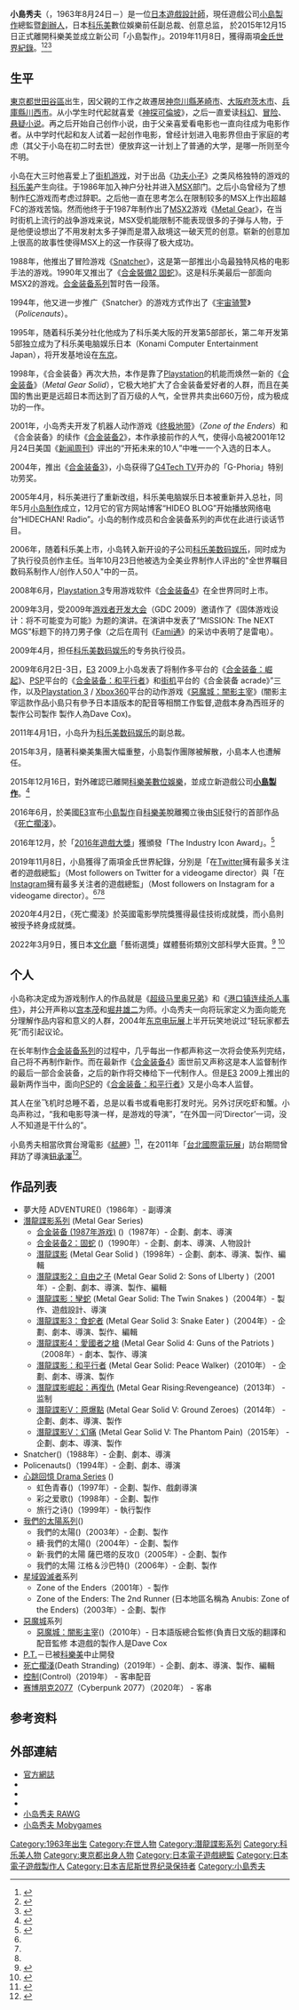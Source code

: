 {{noteTA|G1=Games}}
{{Infobox person
| name        = 小島秀夫
| image       = Kojima Death Stranding 2018.jpg
| caption     = 2018年的小島秀夫
| years_active= 1986年至今
| birth_date  = {{Birth date and age|1963|8|24|mf=y}}
| birth_place = {{JPN}}[[東京都|東京都]][[世田谷區|世田谷區]]
| occupation  = [[電影導演|電影導演]]，[[製片|製片]]，[[編劇|編劇]]，[[遊戲設計師|遊戲設計師]]
| website     = [http://www.kojimaproductions.jp/en/ Kojima Productions] 
| signature     = [[File:Hideo_Kojima_Signature.svg|100px]]
}}
{{japanese|japanese=小島 秀夫 |kana= こじま ひでお|romaji= Kojima Hideo}}
'''小島秀夫'''（{{jpn|j=小島 秀夫|kn=こじま ひでお|rm=Kojima Hideo}}，1963年8月24日－）是一位[[日本|日本]][[遊戲設計師|遊戲設計師]]，現任遊戲公司[[小岛制作_(2015年)|小島製作]]總監暨[[創辦人|創辦人]]，日本[[科乐美|科乐美]]數位娛樂前任副总裁、创意总监， 於2015年12月15日正式離開科樂美並成立新公司「小島製作」。2019年11月8日，獲得兩項[[金氏世界紀錄|金氏世界紀錄]]。<ref name="guinnessworldrecords577962">{{cite web |title=Most followers on Twitter for a videogame director |url=https://www.guinnessworldrecords.com/world-records/577962-most-followers-on-twitter-for-a-videogame-director |website=Guinness World Records |access-date=2019-11-12 |archive-date=2020-09-23 |archive-url=https://web.archive.org/web/20200923043817/https://www.guinnessworldrecords.com/world-records/577962-most-followers-on-twitter-for-a-videogame-director |dead-url=no }}</ref><ref name="guinnessworldrecords577963">{{cite web |title=Most followers on Instagram for a videogame director |url=https://www.guinnessworldrecords.com/world-records/577963-most-followers-on-instagram-for-a-videogame-director |website=Guinness World Records |access-date=2019-11-12 |archive-date=2021-03-09 |archive-url=https://web.archive.org/web/20210309051929/https://www.guinnessworldrecords.com/world-records/577963-most-followers-on-instagram-for-a-videogame-director |dead-url=no }}</ref><ref name="4gamers41080">{{cite news |title=小島秀夫拿下金氏世界紀錄雙認證，全球最多社群追隨者的遊戲導演 |url=https://www.4gamers.com.tw/news/detail/41080/hideo-kojima-receives-two-guinness-world-record-for-his-social-media-accounts |publisher=4Gamers |date=2019-11-11 |accessdate=2019-11-12 |archive-date=2020-08-12 |archive-url=https://web.archive.org/web/20200812042233/https://www.4gamers.com.tw/news/detail/41080/hideo-kojima-receives-two-guinness-world-record-for-his-social-media-accounts |dead-url=no }}</ref>

== 生平 ==
[[東京都|東京都]][[世田谷區|世田谷區]]出生，因父親的工作之故遷居[[神奈川縣|神奈川縣]][[茅崎市|茅崎市]]、[[大阪府|大阪府]][[茨木市|茨木市]]、[[兵庫縣|兵庫縣]][[川西市|川西市]]。从小学生时代起就喜爱《[[神探可倫坡|神探可倫坡]]》，之后一直爱读[[科幻小说|科幻]]、[[冒险小说|冒险]]、[[悬疑小说|悬疑小说]]。再之后开始自己创作小说，由于父亲喜爱看电影也一直向往成为电影作者。从中学时代起和友人试着一起创作电影，曾经计划进入电影界但由于家庭的考虑（其父于小岛在初二时去世）便放弃这一计划上了普通的大学，是哪一所则至今不明。

小岛在大三时他喜爱上了[[街机游戏|街机游戏]]，对于出品《[[功夫小子|功夫小子]]》之类风格独特的游戏的[[科乐美|科乐美]]产生向往。于1986年加入神户分社并进入[[MSX|MSX]]部门。之后小岛曾经为了想制作[[FC游戏机|FC]]游戏而考虑过辞职。之后他一直在思考怎么在限制较多的MSX上作出超越FC的游戏苦恼。然而他终于于1987年制作出了[[MSX2|MSX2]]游戏《[[Metal_Gear|Metal Gear]]》，在当时街机上流行的战争游戏来说，MSX受机能限制不能表现很多的子弹与人物，于是他便设想出了不用发射太多子弹而是潜入敌境这一破天荒的创意。崭新的创意加上很高的故事性使得MSX上的这一作获得了极大成功。

1988年，他推出了冒险游戏《[[Snatcher|Snatcher]]》，这是第一部推出小岛最独特风格的电影手法的游戏。1990年又推出了《[[合金裝備2_固蛇|合金裝備2 固蛇]]》。这是科乐美最后一部面向MSX2的游戏。[[合金装备系列|合金装备系列]]暂时告一段落。

1994年，他又进一步推广《Snatcher》的游戏方式作出了《[[宇宙骑警|宇宙骑警]]》（''Policenauts''）。

1995年，随着科乐美分社化他成为了科乐美大阪的开发第5部部长，第二年开发第5部独立成为了科乐美电脑娱乐日本（Konami Computer Entertainment Japan），将开发基地设在[[东京|东京]]。

1998年，《合金装备》再次大热，本作是靠了[[Playstation|Playstation]]的机能而焕然一新的《[[合金装备|合金装备]]》（''Metal Gear Solid''），它极大地扩大了合金装备爱好者的人群，而且在美国的售出更是远超日本而达到了百万级的人气，全世界共卖出660万份，成为极成功的一作。

2001年，小岛秀夫开发了机器人动作游戏《[[终极地带|终极地带]]》（''Zone of the Enders''）和《合金装备》的续作《[[合金装备2|合金装备2]]》，本作承接前作的人气，使得小岛被2001年12月24日美国《[[新闻周刊|新闻周刊]]》评出的“开拓未来的10人”中唯一一个入选的日本人。

2004年，推出《[[合金装备3|合金装备3]]》，小岛获得了[[G4Tech_TV|G4Tech TV]]开办的「G-Phoria」特别功劳奖。

2005年4月，科乐美进行了重新改组，科乐美电脑娱乐日本被重新并入总社，同年5月[[小岛制作室|小岛制作]]成立，12月它的官方网站博客“HIDEO BLOG”开始播放网络电台“HIDECHAN! Radio”。小岛的制作成员和合金装备系列的声优在此进行谈话节目。

2006年，随着科乐美上市，小岛转入新开设的子公司[[科乐美数码娱乐|科乐美数码娱乐]]，同时成为了执行役员创作主任。当年10月23日他被选为全美业界制作人评出的"全世界瞩目数码系制作人/创作人50人"中的一员。

2008年6月，[[Playstation_3|Playstation 3]]专用游戏软件《[[合金装备4|合金装备4]]》在全世界同时上市。

2009年3月，受2009年[[游戏者开发大会|游戏者开发大会]]（GDC 2009）邀请作了《固体游戏设计：将不可能变为可能》为题的演讲。在演讲中发表了“MISSION: The NEXT MGS”标题下的持刀男子像（之后在周刊《[[Fami通|Fami通]]》的采访中表明了是雷电）。

2009年4月，担任[[科乐美数码娱乐|科乐美数码娱乐]]的专务执行役员。

2009年6月2日-3日，[[E3电子娱乐展|E3]] 2009上小岛发表了将制作多平台的《[[合金装备：崛起|合金装备：崛起]]》、[[PSP|PSP]]平台的《[[合金装备：和平行者|合金装备：和平行者]]》和[[街机|街机]]平台的《合金装备 acrade》”三作，以及[[Playstation_3|Playstation 3]] / [[Xbox360|Xbox360]]平台的动作游戏《[[惡魔城：闇影主宰|惡魔城：闇影主宰]]》(闇影主宰這款作品小島只有參予日本語版本的配音等相關工作監督,遊戲本身為西班牙的製作公司製作 製作人為Dave Cox)。

2011年4月1日，小岛升为[[科乐美数码娱乐|科乐美数码娱乐]]的副总裁。

2015年3月，隨著科樂美集團大幅重整，小島製作團隊被解散，小島本人也遭解任。

2015年12月16日，對外確認已離開[[科樂美數位娛樂|科樂美數位娛樂]]，並成立新遊戲公司'''[[小島製作_(2015年)|小島製作]]'''。<ref>{{cite web|url=http://www.nikkei.com/article/DGXLZO95184030W5A211C1TI5000/|script-title=ja:著名ゲーム開発者の小島氏がコナミ退社　新会社設立|accessdate=2015-12-16|language=ja|archive-date=2021-01-26|archive-url=https://web.archive.org/web/20210126185607/https://www.nikkei.com/article/DGXLZO95184030W5A211C1TI5000|dead-url=no}}</ref>

2016年6月，於美國[[E3电子娱乐展|E3]]宣布[[小島製作_(2015年)|小島製作]]自[[科樂美|科樂美]]脫離獨立後由[[SIE|SIE]]發行的首部作品《[[死亡擱淺|死亡擱淺]]》。

2016年12月，於「[[游戏大奖#2016年|2016年遊戲大獎]]」獲頒發「The Industry Icon Award」。<ref>{{cite web|url=https://www.gamespark.jp/article/2016/12/02/70311.html　|script-title=ja:【TGA 16】小島秀夫氏が念願の登壇！「Industry Icon Awards」受賞、更に“ワンモアシング”も|accessdate=2016-12-02|language=ja}}{{Dead link|date=2018年5月 |bot=InternetArchiveBot |fix-attempted=no }}</ref>

2019年11月8日，小島獲得了兩項金氏世界紀錄，分別是「在[[Twitter|Twitter]]擁有最多关注者的遊戲總監」（Most followers on Twitter for a videogame director）與「在[[Instagram|Instagram]]擁有最多关注者的遊戲總監」（Most followers on Instagram for a videogame director）。<ref name="guinnessworldrecords577962" /><ref name="guinnessworldrecords577963" /><ref name="4gamers41080" />

2020年4月2日，《死亡擱淺》於英國電影學院獎獲得最佳技術成就獎，而小島則被授予終身成就獎。

2022年3月9日，獲日本[[文化廳|文化廳]]「藝術選獎」媒體藝術類別文部科學大臣賞。<ref>{{cite web|url=https://gnn.gamer.com.tw/detail.php?sn=228910/|script-title=小島秀夫獲日本文化廳「藝術選獎」媒體藝術獎項文部科學大臣賞肯定|access-date=2022-06-21|archive-date=2022-03-10|archive-url=https://web.archive.org/web/20220310021636/https://gnn.gamer.com.tw/detail.php?sn=228910%2F}}</ref> <ref>{{cite web|url=https://www.bunka.go.jp/koho_hodo_oshirase/hodohappyo/93677401.html　|script-title=ja:令和3年度（第72回）芸術選奨文部科学大臣賞及び同新人賞の決定について }}</ref>

== 个人 ==
小岛称决定成为游戏制作人的作品就是《[[超级马里奥兄弟|超级马里奥兄弟]]》和《[[港口镇连续杀人事件|港口镇连续杀人事件]]》，并公开声称以[[宫本茂|宫本茂]]和[[堀井雄二|堀井雄二]]为师。小岛秀夫一向将玩家定义为面向能充分理解作品内容和意义的人群，2004年[[东京电玩展|东京电玩展]]上半开玩笑地说过“轻玩家都去死”而引起议论。

在长年制作[[合金装备系列|合金装备系列]]的过程中，几乎每出一作都声称这一次将会使系列完结，自己将不再制作新作。而在最新作《[[合金装备4|合金装备4]]》面世前又声称这是本人监督制作的最后一部合金装备，之后的新作将交棒给下一代制作人。但是[[E3电子娱乐展|E3]] 2009上推出的最新两作当中，面向[[PSP|PSP]]的《[[合金装备：和平行者|合金装备：和平行者]]》又是小岛本人监督。

其人在坐飞机时总睡不着，总是以看书或看电影打发时光。另外讨厌吃虾和蟹。小岛声称过，“我和电影导演一样，是游戏的导演”，“在外国一问‘Director’一词，没人不知道是干什么的”。

小島秀夫相當欣賞台灣電影《[[艋舺_(電影)|艋舺]]》<ref>{{cite web|url=http://game.techbang.com.tw/posts/8122-metal-gear-solid-hideo-kojima-and-yumi-kikuchi-depth-interview?page=2|script-title=【掌機與手機遊戲】《潛龍諜影》：小島秀夫與菊地由美深入專訪|accessdate=2011-02-19|language=中文|archive-date=2011-02-24|archive-url=https://web.archive.org/web/20110224034738/http://game.techbang.com.tw/posts/8122-metal-gear-solid-hideo-kojima-and-yumi-kikuchi-depth-interview?page=2|dead-url=yes}}</ref>，在2011年「[[台北國際電玩展|台北國際電玩展]]」訪台期間曾拜訪了導演[[鈕承澤|鈕承澤]]<ref>{{cite web|url=http://twitpic.com/40ze0m|script-title=ja:小島秀夫個人twitter圖片|accessdate=2011-02-18|language=ja|archive-date=2019-07-23|archive-url=https://web.archive.org/web/20190723004430/http://twitpic.com/40ze0m|dead-url=no}}</ref>。

== 作品列表 ==
* 夢大陸 ADVENTURE({{lang|ja|夢大陸アドベンチャー}})（1986年）- 副導演
* [[潛龍諜影系列|潛龍諜影系列]] (Metal Gear Series)
** [[合金装备_(1987年游戏)|合金装备 (1987年游戏)]] ({{lang|ja|メタルギア}})（1987年）- 企劃、劇本、導演
** [[合金装备2_固蛇|合金装备2：固蛇]] ({{lang|ja|メタルギア2 ソリッドスネーク}})（1990年）- 企劃、劇本、導演、人物設計
** [[潛龍諜影|潛龍諜影]] (Metal Gear Solid  {{lang|ja|メタルギアソリッド}})（1998年）- 企劃、劇本、導演、製作、編輯
** [[潛龍諜影2：自由之子|潛龍諜影2：自由之子]] (Metal Gear Solid 2: Sons of LIberty  {{lang|ja|メタルギアソリッド2 サンズ オブ リバティー}})（2001年）- 企劃、劇本、導演、製作、編輯
** [[潛龍諜影：孿蛇|潛龍諜影：孿蛇]] (Metal Gear Solid: The Twin Snakes  {{lang|ja|メタルギアソリッド ザ・ツインスネークス}})（2004年）- 製作、遊戲設計、導演
** [[潛龍諜影3：食蛇者|潛龍諜影3：食蛇者]] (Metal Gear Solid 3: Snake Eater  {{lang|ja|メタルギアソリッド3: スネークイーター}})（2004年）- 企劃、劇本、導演、製作、編輯
** [[潛龍諜影4：愛國者之槍|潛龍諜影4：愛國者之槍]] (Metal Gear Solid 4: Guns of the Patriots  {{lang|ja|メタルギアソリッド4 ガンズ・オブ・ザ・パトリオット}})（2008年）- 劇本、製作、導演
** [[潛龍諜影：和平行者|潛龍諜影：和平行者]] (Metal Gear Solid: Peace Walker)（2010年） - 企劃、劇本、導演、製作
** [[潛龍諜影崛起：再復仇|潛龍諜影崛起：再復仇]] (Metal Gear Rising:Revengeance)（2013年） - 监制
** [[潛龍諜影V：原爆點|潛龍諜影V：原爆點]] (Metal Gear Solid V: Ground Zeroes)（2014年） - 企劃、劇本、導演、製作
** [[潛龍諜影V_幻痛|潛龍諜影V：幻痛]] (Metal Gear Solid V: The Phantom Pain)（2015年） - 企劃、劇本、導演、製作
* Snatcher({{lang|ja|スナッチャー}})（1988年）- 企劃、劇本、導演
* Policenauts({{lang|ja|ポリスノーツ}})（1994年）- 企劃、劇本、導演
* [[心跳回憶_Drama_Series|心跳回憶 Drama Series]] ({{lang|ja|ときめきメモリアルドラマシリーズ}})
** 虹色青春({{lang|ja|虹色の青春}})（1997年）- 企劃、製作、戲劇導演
** 彩之爱歌({{lang|ja|彩のラブソング}})（1998年）- 企劃、製作
** 旅行之诗({{lang|ja|旅立ちの詩}})（1999年）- 執行製作
* [[我們的太陽系列|我們的太陽系列]]({{lang|ja|ボクらの太陽シリーズ}})
** 我們的太陽({{lang|ja|ボクらの太陽}})（2003年）- 企劃、製作
** 續‧我們的太陽({{lang|ja|続・ボクらの太陽 太陽少年ジャンゴ}})（2004年）- 企劃、製作
** 新‧我們的太陽 薩巴塔的反攻({{lang|ja|新・ボクらの太陽 逆襲のサバタ}})（2005年）- 企劃、製作
** 我們的太陽 江格＆沙巴特({{lang|ja|ボクらの太陽 Django＆Sabata}})（2006年）- 企劃、製作
* [[星域毀滅者|星域毀滅者]]系列
** Zone of the Enders（2001年）- 製作
** Zone of the Enders: The 2nd Runner (日本地區名稱為 Anubis: Zone of the Enders)（2003年）- 企劃、製作
* [[惡魔城|惡魔城]]系列
** [[惡魔城：闇影主宰|惡魔城：闇影主宰]]({{lang|ja|キャッスルヴァニア -ローズオブシャドウ-}})（2010年）- 日本語版總合監修(負責日文版的翻譯和配音監修 本遊戲的製作人是Dave Cox
* [[P.T.|P.T.]]－已被[[科樂美|科樂美]]中止開發
* [[死亡擱淺|死亡擱淺]](Death Stranding)（2019年）- 企劃、劇本、導演、製作、編輯
* [[控制_(游戏)|控制]](Control)（2019年） - 客串配音
* [[赛博朋克2077|赛博朋克2077]]（Cyberpunk 2077）（2020年） - 客串

==参考资料==
<references />
==外部連結==
{{commonscat|Hideo Kojima}}
* [https://web.archive.org/web/20120106080605/http://www.kjp.konami.jp/gs/hideoblog/ 官方網誌]{{ja}}
* {{Twitter|Kojima_Hideo}}{{ja}}
* {{Twitter|HIDEO_KOJIMA_EN}}{{en}}
* {{IMDb name|0463620}}
* [https://rawg.io/creators/hideo-kojima 小岛秀夫 RAWG] {{Wayback|url=https://rawg.io/creators/hideo-kojima |date=20190906195317 }} {{en}}
* [https://www.mobygames.com/developer/sheet/view/developerId,50433/ 小岛秀夫 Mobygames] {{Wayback|url=https://www.mobygames.com/developer/sheet/view/developerId,50433/ |date=20210224184911 }} {{en}}

{{Metal Gear}}
{{英国电影学院奖终身成就奖}}
{{Portal bar|日本|人物|電子遊戲}}
{{Authority control}}

{{DEFAULTSORT:Kojima, Hideo}}
[[Category:1963年出生|Category:1963年出生]]
[[Category:在世人物|Category:在世人物]]
[[Category:潛龍諜影系列|Category:潛龍諜影系列]]
[[Category:科乐美人物|Category:科乐美人物]]
[[Category:東京都出身人物|Category:東京都出身人物]]
[[Category:日本電子遊戲總監|Category:日本電子遊戲總監]]
[[Category:日本電子遊戲製作人|Category:日本電子遊戲製作人]]
[[Category:日本吉尼斯世界纪录保持者|Category:日本吉尼斯世界纪录保持者]]
[[Category:小島秀夫|Category:小島秀夫]]